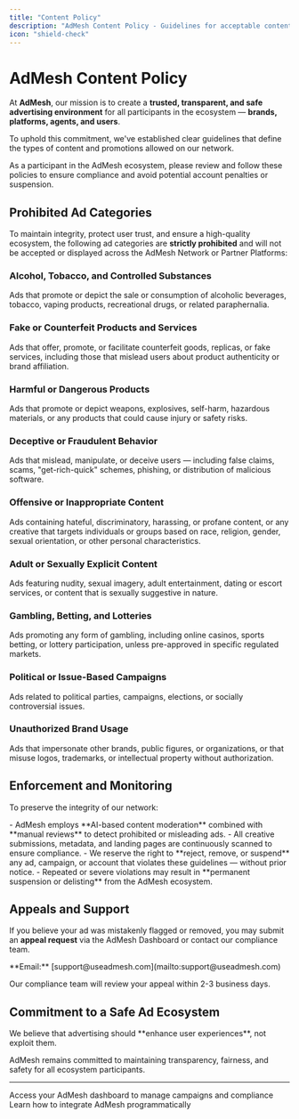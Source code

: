 ```yaml
---
title: "Content Policy"
description: "AdMesh Content Policy - Guidelines for acceptable content and advertising standards"
icon: "shield-check"
---
```


# AdMesh Content Policy

At **AdMesh**, our mission is to create a **trusted, transparent, and safe advertising environment** for all participants in the ecosystem — **brands, platforms, agents, and users**.

To uphold this commitment, we've established clear guidelines that define the types of content and promotions allowed on our network.

<Note>
As a participant in the AdMesh ecosystem, please review and follow these policies to ensure compliance and avoid potential account penalties or suspension.
</Note>

## Prohibited Ad Categories

To maintain integrity, protect user trust, and ensure a high-quality ecosystem, the following ad categories are **strictly prohibited** and will not be accepted or displayed across the AdMesh Network or Partner Platforms:

### Alcohol, Tobacco, and Controlled Substances

<Warning>
Ads that promote or depict the sale or consumption of alcoholic beverages, tobacco, vaping products, recreational drugs, or related paraphernalia.
</Warning>

### Fake or Counterfeit Products and Services

<Warning>
Ads that offer, promote, or facilitate counterfeit goods, replicas, or fake services, including those that mislead users about product authenticity or brand affiliation.
</Warning>

### Harmful or Dangerous Products

<Warning>
Ads that promote or depict weapons, explosives, self-harm, hazardous materials, or any products that could cause injury or safety risks.
</Warning>

### Deceptive or Fraudulent Behavior

<Warning>
Ads that mislead, manipulate, or deceive users — including false claims, scams, "get-rich-quick" schemes, phishing, or distribution of malicious software.
</Warning>

### Offensive or Inappropriate Content

<Warning>
Ads containing hateful, discriminatory, harassing, or profane content, or any creative that targets individuals or groups based on race, religion, gender, sexual orientation, or other personal characteristics.
</Warning>

### Adult or Sexually Explicit Content

<Warning>
Ads featuring nudity, sexual imagery, adult entertainment, dating or escort services, or content that is sexually suggestive in nature.
</Warning>

### Gambling, Betting, and Lotteries

<Warning>
Ads promoting any form of gambling, including online casinos, sports betting, or lottery participation, unless pre-approved in specific regulated markets.
</Warning>

### Political or Issue-Based Campaigns

<Warning>
Ads related to political parties, campaigns, elections, or socially controversial issues.
</Warning>

### Unauthorized Brand Usage

<Warning>
Ads that impersonate other brands, public figures, or organizations, or that misuse logos, trademarks, or intellectual property without authorization.
</Warning>

## Enforcement and Monitoring

To preserve the integrity of our network:

<Info>
- AdMesh employs **AI-based content moderation** combined with **manual reviews** to detect prohibited or misleading ads.
- All creative submissions, metadata, and landing pages are continuously scanned to ensure compliance.
- We reserve the right to **reject, remove, or suspend** any ad, campaign, or account that violates these guidelines — without prior notice.
- Repeated or severe violations may result in **permanent suspension or delisting** from the AdMesh ecosystem.
</Info>

## Appeals and Support

If you believe your ad was mistakenly flagged or removed, you may submit an **appeal request** via the AdMesh Dashboard or contact our compliance team.

<Card title="Contact Support" icon="envelope">
  **Email:** [support@useadmesh.com](mailto:support@useadmesh.com)
  
  Our compliance team will review your appeal within 2-3 business days.
</Card>

## Commitment to a Safe Ad Ecosystem

<Tip>
We believe that advertising should **enhance user experiences**, not exploit them.

AdMesh remains committed to maintaining transparency, fairness, and safety for all ecosystem participants.
</Tip>

---

<CardGroup cols={2}>
  <Card title="Dashboard" icon="chart-line" href="https://useadmesh.com">
    Access your AdMesh dashboard to manage campaigns and compliance
  </Card>
  <Card title="API Documentation" icon="code" href="/api-reference/introduction">
    Learn how to integrate AdMesh programmatically
  </Card>
</CardGroup>
